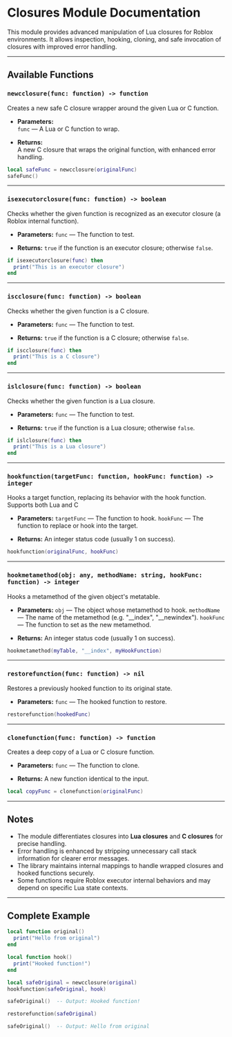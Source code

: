 # Closures Module Documentation

This module provides advanced manipulation of Lua closures for Roblox environments. It allows inspection, hooking, cloning, and safe invocation of closures with improved error handling.

---

## Available Functions

### `newcclosure(func: function) -> function`

Creates a new safe C closure wrapper around the given Lua or C function.

- **Parameters:**  
  `func` — A Lua or C function to wrap.

- **Returns:**  
  A new C closure that wraps the original function, with enhanced error handling.

```lua
local safeFunc = newcclosure(originalFunc)
safeFunc()
````

---

### `isexecutorclosure(func: function) -> boolean`

Checks whether the given function is recognized as an executor closure (a Roblox internal function).

* **Parameters:**
  `func` — The function to test.

* **Returns:**
  `true` if the function is an executor closure; otherwise `false`.

```lua
if isexecutorclosure(func) then
  print("This is an executor closure")
end
```

---

### `iscclosure(func: function) -> boolean`

Checks whether the given function is a C closure.

* **Parameters:**
  `func` — The function to test.

* **Returns:**
  `true` if the function is a C closure; otherwise `false`.

```lua
if iscclosure(func) then
  print("This is a C closure")
end
```

---

### `islclosure(func: function) -> boolean`

Checks whether the given function is a Lua closure.

* **Parameters:**
  `func` — The function to test.

* **Returns:**
  `true` if the function is a Lua closure; otherwise `false`.

```lua
if islclosure(func) then
  print("This is a Lua closure")
end
```

---

### `hookfunction(targetFunc: function, hookFunc: function) -> integer`

Hooks a target function, replacing its behavior with the hook function. Supports both Lua and C 

* **Parameters:**
  `targetFunc` — The function to hook.
  `hookFunc` — The function to replace or hook into the target.

* **Returns:**
  An integer status code (usually 1 on success).

```lua
hookfunction(originalFunc, hookFunc)
```

---

### `hookmetamethod(obj: any, methodName: string, hookFunc: function) -> integer`

Hooks a metamethod of the given object's metatable.

* **Parameters:**
  `obj` — The object whose metamethod to hook.
  `methodName` — The name of the metamethod (e.g. "\_\_index", "\_\_newindex").
  `hookFunc` — The function to set as the new metamethod.

* **Returns:**
  An integer status code (usually 1 on success).

```lua
hookmetamethod(myTable, "__index", myHookFunction)
```

---

### `restorefunction(func: function) -> nil`

Restores a previously hooked function to its original state.

* **Parameters:**
  `func` — The hooked function to restore.

```lua
restorefunction(hookedFunc)
```

---

### `clonefunction(func: function) -> function`

Creates a deep copy of a Lua or C closure function.

* **Parameters:**
  `func` — The function to clone.

* **Returns:**
  A new function identical to the input.

```lua
local copyFunc = clonefunction(originalFunc)
```

---

## Notes

* The module differentiates closures into **Lua closures** and **C closures** for precise handling.
* Error handling is enhanced by stripping unnecessary call stack information for clearer error messages.
* The library maintains internal mappings to handle wrapped closures and hooked functions securely.
* Some functions require Roblox executor internal behaviors and may depend on specific Lua state contexts.

---

## Complete Example

```lua
local function original()
  print("Hello from original")
end

local function hook()
  print("Hooked function!")
end

local safeOriginal = newcclosure(original)
hookfunction(safeOriginal, hook)

safeOriginal()  -- Output: Hooked function!

restorefunction(safeOriginal)

safeOriginal()  -- Output: Hello from original
```
